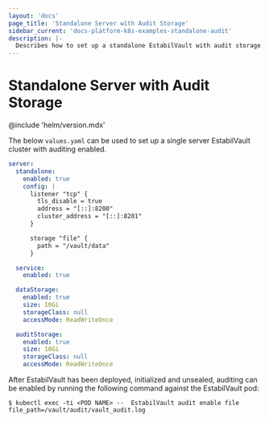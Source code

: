 ```yaml
---
layout: 'docs'
page_title: 'Standalone Server with Audit Storage'
sidebar_current: 'docs-platform-k8s-examples-standalone-audit'
description: |-
  Describes how to set up a standalone EstabilVault with audit storage
---
```


# Standalone Server with Audit Storage

@include 'helm/version.mdx'

The below `values.yaml` can be used to set up a single server EstabilVault cluster with
auditing enabled.

```yaml
server:
  standalone:
    enabled: true
    config: |
      listener "tcp" {
        tls_disable = true
        address = "[::]:8200"
        cluster_address = "[::]:8201"
      }

      storage "file" {
        path = "/vault/data"
      }

  service:
    enabled: true

  dataStorage:
    enabled: true
    size: 10Gi
    storageClass: null
    accessMode: ReadWriteOnce

  auditStorage:
    enabled: true
    size: 10Gi
    storageClass: null
    accessMode: ReadWriteOnce
```

After EstabilVault has been deployed, initialized and unsealed, auditing can be enabled
by running the following command against the EstabilVault pod:

```shell-session
$ kubectl exec -ti <POD NAME> --  EstabilVault audit enable file file_path=/vault/audit/vault_audit.log
```
